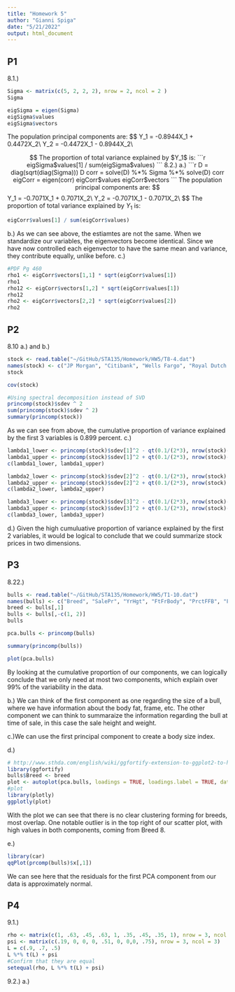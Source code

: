 ```yaml
---
title: "Homework 5"
author: "Gianni Spiga"
date: "5/21/2022"
output: html_document
---
```


## P1 
8.1.) 

```r
Sigma <- matrix(c(5, 2, 2, 2), nrow = 2, ncol = 2 )
Sigma

eigSigma = eigen(Sigma)
eigSigma$values
eigSigma$vectors
```

The population principal components are:
$$
Y_1 = -0.8944X_1 + 0.4472X_2\\
Y_2 = -0.4472X_1 - 0.8944X_2\\

$$
The proportion of total variance explained by $Y_1$ is:
```r
eigSigma$values[1] / sum(eigSigma$values)
```
8.2.)
a.)
```r
D = diag(sqrt(diag(Sigma)))
D
corr = solve(D) %*% Sigma %*% solve(D)
corr
eigCorr = eigen(corr)
eigCorr$values
eigCorr$vectors
```
The population principal components are:
$$
Y_1 = -0.7071X_1 + 0.7071X_2\\
Y_2 = -0.7071X_1 - 0.7071X_2\\
$$
The proportion of total variance explained by $Y_1$ is:
```r
eigCorr$values[1] / sum(eigCorr$values)
```
b.)
As we can see above, the estiamtes are not the same. When we standardize our variables, the eigenvectors become identical. Since we have now controlled each eigenvector to have the same mean and variance, they contribute equally, unlike before. 
c.)
```r
#PDF Pg 460
rho1 <- eigCorr$vectors[1,1] * sqrt(eigCorr$values[1])
rho1
rho12 <- eigCorr$vectors[1,2] * sqrt(eigCorr$values[1])
rho12
rho2 <- eigCorr$vectors[2,2] * sqrt(eigCorr$values[2])
rho2
```
## P2
8.10
a.) and b.) 
```r
stock <- read.table("~/GitHub/STA135/Homework/HW5/T8-4.dat")
names(stock) <- c("JP Morgan", "Citibank", "Wells Fargo", "Royal Dutch Shell", "Exxon Mobil")
stock

cov(stock)

#Using spectral decomposition instead of SVD
princomp(stock)$sdev ^ 2
sum(princomp(stock)$sdev ^ 2)
summary(princomp(stock))
```
As we can see from above, the cumulative proportion of variance explained by the first 3 variables is 0.899 percent. 
c.)
```r
lambda1_lower <- princomp(stock)$sdev[1]^2 - qt(0.1/(2*3), nrow(stock)-1, lower.tail = FALSE) * sqrt(cov(stock)[1,1] / nrow(stock))
lambda1_upper <- princomp(stock)$sdev[1]^2 + qt(0.1/(2*3), nrow(stock)-1, lower.tail = FALSE) * sqrt(cov(stock)[1,1] / nrow(stock))
c(lambda1_lower, lambda1_upper)

lambda2_lower <- princomp(stock)$sdev[2]^2 - qt(0.1/(2*3), nrow(stock) - 1, lower.tail = FALSE) * sqrt(cov(stock)[2,2] / nrow(stock))
lambda2_upper <- princomp(stock)$sdev[2]^2 + qt(0.1/(2*3), nrow(stock) - 1, lower.tail = FALSE) * sqrt(cov(stock)[2,2] / nrow(stock))
c(lambda2_lower, lambda2_upper)

lambda3_lower <- princomp(stock)$sdev[3]^2 - qt(0.1/(2*3), nrow(stock)-1, lower.tail = FALSE) * sqrt(cov(stock)[3,3] / nrow(stock))
lambda3_upper <- princomp(stock)$sdev[3]^2 + qt(0.1/(2*3), nrow(stock)-1, lower.tail = FALSE) * sqrt(cov(stock)[3,3] / nrow(stock))
c(lambda3_lower, lambda3_upper)
```
d.) Given the high cumuluative proportion of variance explained by the first 2 variables, it would be logical to conclude that we could summarize stock prices in two dimensions. 

## P3
8.22.)

```r
bulls <- read.table("~/GitHub/STA135/Homework/HW5/T1-10.dat")
names(bulls) <- c("Breed", "SalePr", "YrHgt", "FtFrBody", "PrctFFB", "Frame", "BkFat", "SaleHt", "SaleWt")
breed <- bulls[,1]
bulls <- bulls[,-c(1, 2)]
bulls

pca.bulls <- princomp(bulls)

summary(princomp(bulls))

plot(pca.bulls)
```

By looking at the cumulative proportion of our components, we can logically conclude that we only need at most two components, which explain over 99% of the variability in the data.

b.) We can think of the first component as one regarding the size of a bull, where we have information about the body fat, frame, etc. The other component we can think to summaraize the information regarding the bull at time of sale, in this case the sale height and weight. 

c.)We can use the first principal component to  create a body size index. 

d.)
```r
# http://www.sthda.com/english/wiki/ggfortify-extension-to-ggplot2-to-handle-some-popular-packages-r-software-and-data-visualization
library(ggfortify)
bulls$Breed <- breed
plot <- autoplot(pca.bulls, loadings = TRUE, loadings.label = TRUE, data = bulls, colour = "Breed") + labs(colour = breed)
#plot
library(plotly)
ggplotly(plot)
```

With the plot we can see that there is no clear clustering forming for breeds, most overlap. One notable outlier is in the top right of our scatter plot, with high values in both components, coming from Breed 8. 

e.)
```r
library(car)
qqPlot(prcomp(bulls)$x[,1])
```

We can see here that the residuals for the first PCA component from our data is approximately normal. 

## P4
9.1.) 
```r
rho <- matrix(c(1, .63, .45, .63, 1, .35, .45, .35, 1), nrow = 3, ncol = 3)
psi <- matrix(c(.19, 0, 0, 0, .51, 0, 0,0, .75), nrow = 3, ncol = 3)
L = c(.9, .7, .5)
L %*% t(L) + psi
#Confirm that they are equal
setequal(rho, L %*% t(L) + psi)
```
9.2.)
a.)
```r


```